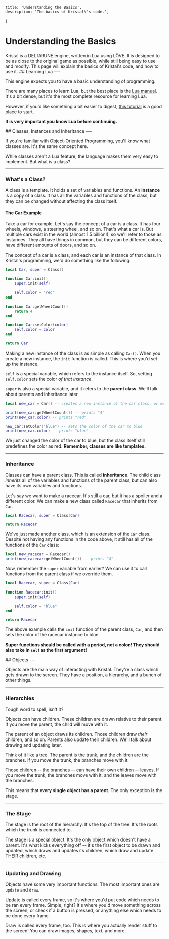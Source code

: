 
    title: 'Understanding the Basics',
    description: 'The basics of Kristal\'s code.',
}

# Understanding the Basics

<Box>
Kristal is a DELTARUNE engine, written in Lua using LÖVE. It is designed to be as close to the original game as possible, while still being easy to use and modify. This page will explain the basics of Kristal's code, and how to use it.
</Box>

<Box>
## Learning Lua
---

This engine expects you to have a basic understanding of programming.

There are many places to learn Lua, but the best place is the [Lua manual](https://www.lua.org/manual/5.1/). It's a bit dense, but it's the most complete resource for learning Lua.

However, if you'd like something a bit easier to digest, [this tutorial](/wiki/lua-tutorial) is a good place to start.

**It is very important you know Lua before continuing.**
</Box>

<Box>
## Classes, Instances and Inheritance
---

If you're familiar with Object-Oriented Programming, you'll know what classes are. It's the same concept here.

While classes aren't a Lua feature, the language makes them very easy to implement. But what *is* a class?

---

### What's a Class?

A class is a template. It holds a set of variables and functions. An **instance** is a copy of a class. It has all the variables and functions of the class, but they can be changed without affecting the class itself.


#### The Car Example

Take a car for example. Let's say the concept of a car is a class.
It has four wheels, windows, a steering wheel, and so on. That's what a car is.
But multiple cars exist in the world (almost 1.5 billion!), so we'll refer to those as instances.
They all have things in common, but they can be different colors, have different amounts of doors, and so on.

The concept of a car is a class, and each car is an instance of that class. In Kristal's programming, we'd do something like the following:

```lua
local Car, super = Class()

function Car:init()
    super.init(self)

    self.color = "red"
end

function Car:getWheelCount()
    return 4
end

function Car:setColor(color)
    self.color = color
end

return Car
```

Making a new instance of the class is as simple as calling `Car()`. When you create a new instance, the `init` function is called. This is where you'd set up the instance.

`self` is a special variable, which refers to the instance itself. So, setting `self.color` sets the color *of that instance*.

`super` is also a special variable, and it refers to the **parent class**. We'll talk about parents and inheritance later.

```lua
local new_car = Car() -- creates a new instance of the car class, or more simply, creates a new car.

print(new_car:getWheelCount()) -- prints "4"
print(new_car.color) -- prints "red"

new_car:setColor("blue") -- sets the color of the car to blue
print(new_car.color) -- prints "blue"
```

We just changed the color of the car to blue, but the class itself still predefines the color as red. **Remember, classes are like templates.**

---

### Inheritance

Classes can have a parent class. This is called **inheritance**. The child class *inherits* all of the variables and functions of the parent class, but can also have its own variables and functions.

Let's say we want to make a racecar. It's still a car, but it has a spoiler and a different color. We can make a new class called `Racecar` that inherits from `Car`.

```lua
local Racecar, super = Class(Car)

return Racecar
```

We've just made another class, which is an extension of the `Car` class. Despite not having any functions in the code above, it still has all of the functions of the `Car` class:

```lua
local new_racecar = Racecar()
print(new_racecar:getWheelCount()) -- prints "4"
```

Now, remember the `super` variable from earlier? We can use it to call functions from the parent class if we override them.

```lua
local Racecar, super = Class(Car)

function Racecar:init()
    super.init(self)

    self.color = "blue"
end

return Racecar
```

The above example calls the `init` function of the parent class, `Car`, and then sets the color of the racecar instance to blue.

**Super functions should be called with a period, not a colon! They should also take in `self` as the first argument!**

</Box>

<Box>
## Objects
---

Objects are the main way of interacting with Kristal. They're a class which gets drawn to the screen. They have a position, a hierarchy, and a bunch of other things.

---
### Hierarchies

Tough word to spell, isn't it?

Objects can have children. These children are drawn relative to their parent. If you move the parent, the child will move with it.

The parent of an object draws its children. Those children draw *their* children, and so on. Parents also update their children. We'll talk about drawing and updating later.

Think of it like a tree. The parent is the trunk, and the children are the branches. If you move the trunk, the branches move with it.

Those children -- the branches -- can have their own children -- leaves. If you move the trunk, the branches move with it, and the leaves move with the branches.

This means that **every single object has a parent**. The only exception is the stage.

---
### The Stage

The stage is the root of the hierarchy. It's the top of the tree. It's the roots which the trunk is connected to.

The stage is a special object. It's the only object which doesn't have a parent. It's what kicks everything off -- it's the first object to be drawn and updated, which draws and updates its children, which draw and update THEIR children, etc.

---
### Updating and Drawing

Objects have some very important functions. The most important ones are `update` and `draw`.

Update is called every frame, so it's where you'd put code which needs to be ran every frame. Simple, right? It's where you'd move something across the screen, or check if a button is pressed, or anything else which needs to be done every frame.

Draw is called every frame, too. This is where you actually render stuff to the screen! You can draw images, shapes, text, and more.
</Box>
